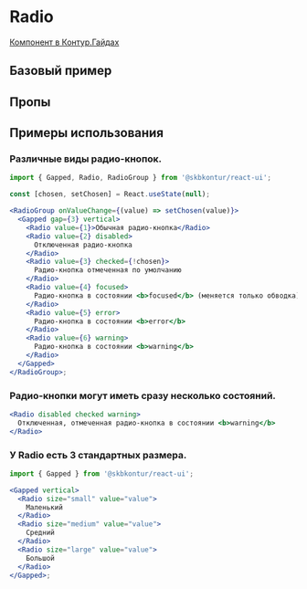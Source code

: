 
<Meta of={RadioStories} />

# Radio

[Компонент в Контур.Гайдах](https)

## Базовый пример

<Primary />

## Пропы

<Controls />

## Примеры использования

### Различные виды радио-кнопок.

```jsx harmony
import { Gapped, Radio, RadioGroup } from '@skbkontur/react-ui';

const [chosen, setChosen] = React.useState(null);

<RadioGroup onValueChange={(value) => setChosen(value)}>
  <Gapped gap={3} vertical>
    <Radio value={1}>Обычная радио-кнопка</Radio>
    <Radio value={2} disabled>
      Отключенная радио-кнопка
    </Radio>
    <Radio value={3} checked={!chosen}>
      Радио-кнопка отмеченная по умолчанию
    </Radio>
    <Radio value={4} focused>
      Радио-кнопка в состоянии <b>focused</b> (меняется только обводка)
    </Radio>
    <Radio value={5} error>
      Радио-кнопка в состоянии <b>error</b>
    </Radio>
    <Radio value={6} warning>
      Радио-кнопка в состоянии <b>warning</b>
    </Radio>
  </Gapped>
</RadioGroup>;
```

### Радио-кнопки могут иметь сразу несколько состояний.

```jsx harmony
<Radio disabled checked warning>
  Отключенная, отмеченная радио-кнопка в состоянии <b>warning</b>
</Radio>
```

### У Radio есть 3 стандартных размера.

```jsx harmony
import { Gapped } from '@skbkontur/react-ui';

<Gapped vertical>
  <Radio size="small" value="value">
    Маленький
  </Radio>
  <Radio size="medium" value="value">
    Средний
  </Radio>
  <Radio size="large" value="value">
    Большой
  </Radio>
</Gapped>;
```
